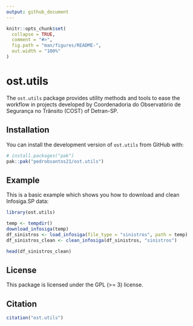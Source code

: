 ```yaml
---
output: github_document
---
```


<!-- README.md is generated from README.Rmd. Please edit that file -->

```r
knitr::opts_chunk$set(
  collapse = TRUE,
  comment = "#>",
  fig.path = "man/figures/README-",
  out.width = "100%"
)
```

# ost.utils

<!-- badges: start -->
<!-- badges: end -->

The `ost.utils` package provides utility methods and tools to ease the workflow in projects developed by Coordenadoria do Observatório de Segurança no Trânsito (COST) of Detran-SP.

## Installation

You can install the development version of `ost.utils` from GitHub with:

```r
# install.packages("pak")
pak::pak("pedrobsantos21/ost.utils")
```

## Example

This is a basic example which shows you how to download and clean Infosiga.SP data:

```r
library(ost.utils)

temp <- tempdir()
download_infosiga(temp)
df_sinistros <- load_infosiga(file_type = "sinistros", path = temp)
df_sinistros_clean <- clean_infosiga(df_sinistros, "sinistros")

head(df_sinistros_clean)
```

## License

This package is licensed under the GPL (>= 3) license.

## Citation

```r
citation("ost.utils")
```
